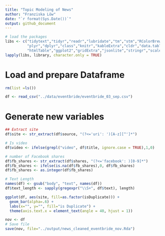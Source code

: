 ```yaml
---
title: "Topic Modeling of News"
author: "Franziska Löw"
date: "`r format(Sys.Date())`"
output: github_document
---
```


```r
# load the packages
libs <- c("tidytext","tidyr","readr","lubridate","tm","stm","RColorBrewer",
          "plyr","dplyr","class","knitr","kableExtra","cldr","data.table",
          "htmlTable","ggplot2","gridExtra","jsonlite","stringr","scales","rjson")
lapply(libs, library, character.only = TRUE)
```

# Load and prepare Dataframe

```r
rm(list =ls())

df <- read_csv("../data/eventbride/eventbride_03_sep.csv")
```

# Generate new variables 
```r
## Extract site
df$site <- str_extract(df$source, "(?<='uri': ')[A-z][^']*")

# Is video
df$video <- ifelse(grepl("video", df$title, ignore.case = TRUE),1,0)

# number of Facebook shares
df$fb_shares <- str_extract(df$shares, "(?<='facebook': )[0-9]*")
df$fb_shares <- ifelse(is.na(df$fb_shares),0, df$fb_shares)
df$fb_shares <- as.integer(df$fb_shares)

# Text Length
names(df) <- gsub("body", "text", names(df))
df$text_length <- sapply(gregexpr("\\S+", df$text), length)
```

```r
ggplot(df, aes(site, fill=as.factor(isDuplicate))) +
  geom_bar(alpha=.6) +
  labs(x="", y="", fill="is Duplicate") +
  theme(axis.text.x = element_text(angle = 40, hjust = 1))
```

```r
nov <- df
# Save file
save(nov, file="../output/news_cleaned_eventbride_nov.Rda")
```

